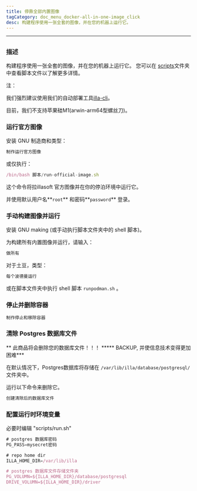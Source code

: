 ```yaml
---
title: 停靠全部内置图像
tagCategory: doc_menu_docker-all-in-one-image_click
desc: 构建程序使用一张全套的图像，并在您的机器上运行它。
---
```


* * *

## <Heading hidden>停靠所有内置图像</Heading>

### 描述

构建程序使用一张全套的图像，并在您的机器上运行它。 您可以在 [scripts](https://github.com/illacloud/deply-illa-manually/blob/main/docker/scripts)文件夹中查看脚本文件以了解更多详情。

注：

我们强烈建议使用我们的自动部署工具[illa-cli](https://github.com/illacloud/illa)。

目前，我们不支持苹果硅M1(arwin-arm64型螺丝刀)。

### 运行官方图像

安装 GNU 制造商和类型：

```jsx
制作运行官方图像
```

或仅执行：

```jsx
/bin/bash 脚本/run-official-image.sh
```

这个命令将拉illasoft 官方图像并在你的停泊环境中运行它。

并使用默认用户名**`root`** 和密码**`password`** 登录。

### 手动构建图像并运行

安装 GNU making (或手动执行脚本文件夹中的 shell 脚本)。

为构建所有内置图像并运行，请输入：

```jsx
做所有
```

对于土豆，类型：

```jsx
每个波德曼运行
```

或在脚本文件夹中执行 shell 脚本 `runpodman.sh` 。

### 停止并删除容器

```jsx
制作停止和移除容器
```

### 清除 Postgres 数据库文件

** 此商品将会删除您的数据库文件！！！ \*\*\*** BACKUP, 并使信息技术变得更加困难\*\*\*

在默认情况下，Postgres数据库将存储在 `/var/lib/illa/database/postgresql/` 文件夹中。

运行以下命令来删除它。

```jsx
创建清除后的数据库文件
```

### 配置运行时环境变量

必要时编辑 "scripts/run.sh"

```jsx
# postgres 数据库密码
PG_PASS=mysecret密码

# repo home dir
ILLA_HOME_DIR=/var/lib/illa

# postgres 数据库文件存储文件夹
PG_VOLUMN=${ILLA_HOME_DIR}/database/postgresql
DRIVE_VOLUMN=${ILLA_HOME_DIR}/driver
```
